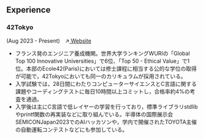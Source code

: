 ## Experience
### 42Tokyo
(Aug 2023 - Present)&emsp;↗[ Website](https://42tokyo.jp/)
- フランス発のエンジニア養成機関。世界大学ランキングWURIの「Global Top 100 Innovative Universities」で6位、「Top 50 - Ethical Value」で1位。本部のEcole42(Paris)においては修士課程に相当する公的な学位の取得が可能で，42Tokyoにおいても同一のカリキュラムが採用されている。
- 入学試験では，28日間にわたりコンピューターサイエンスとC言語に関する課題やコーディングテストに毎日10時間以上コミットし，合格率約4%の考査を通過。
- 入学後は主にC言語で低レイヤーの学習を行っており，標準ライブラリstdlibやprintf関数の再実装などに取り組んでいる。半導体の国際展示会SEMICONJapan2023でのAIハッカソンや，学内で開催されたTOYOTA主催の自動運転コンテストなどにも参加している。
